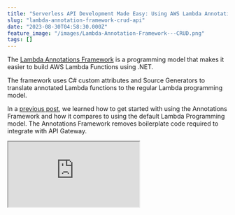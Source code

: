 ```yaml
---
title: "Serverless API Development Made Easy: Using AWS Lambda Annotations for CRUD"
slug: "lambda-annotation-framework-crud-api"
date: "2023-08-30T04:58:30.000Z"
feature_image: "/images/Lambda-Annotation-Framework---CRUD.png"
tags: []
---
```


The [Lambda Annotations Framework](__GHOST_URL__/blog/aws-lambda-annotation-framework/) is a programming model that makes it easier to build AWS Lambda Functions using .NET.

The framework uses C# custom attributes and Source Generators to translate annotated Lambda functions to the regular Lambda programming model.

In a [previous post](__GHOST_URL__/blog/aws-lambda-annotation-framework/), we learned how to get started with using the Annotations Framework and how it compares to using the default Lambda Programming model. The Annotations Framework removes boilerplate code required to integrate with API Gateway.

<iframe src="https://www.youtube.com/embed/Zx6JpVKUoLQ?feature=oembed" />

In this post, let’s learn how to set up a basic CRUD (Create, Read, Update, and Delete) Order API Endpoint using the Lambda Annotation Framework.

We will use DynamoDB as our data store for this example and we will also learn how to set up the DynamoDB Table and Role Permissions via the same CloudFormation template that the Annotations framework generates.

_This article is sponsored by AWS and is part of my [AWS Series](__GHOST_URL__/tag/aws/)._

Create and Update API Endpoint
------------------------------

Let's first create the Create Endpoint for our API.

Using the Annotations Framework, we can use the `LambdaFunction` and `HttpApi` attribute to decorate a .NET function to be a Lambda Entry point.

The endpoints accept an object of type `Order` which represents an Order in our domain.

We have a simple `Order` class with the `OrderId` as it's primary key.

To bind the `Order` item from the requests body, we can use the `FromBody` attribute on the function parameter. This is very similar to how we do when building ASP.NET Core APIs.

⚠️

Make sure the template path does not have a leading slash on it.

We also have specified a custom IAM Role Name as part of the `Role` parameter in the `LambdaFunction` attribute. More on this later.

    [LambdaFunction(Role = "@OrdersApiLambdaExecutionRole")]
    [HttpApi(LambdaHttpMethod.Post, template: "/orders")]
    public async Task PostOrder([FromBody] Order order, ILambdaContext context)
    {
        await _dynamodbContext.SaveAsync(order);
    }
    
    public class Order
    {
        public string OrderId { get; set; }
        public decimal Total { get; set; }
        public DateTime CreatedDate { get; set; }
    }
    

Using the `DynamoDBContext` we can save the `Order` into the table. If you are new to DynamoDB I highly recommend checking the below blog post to get started.

[

Amazon DynamoDB For The .NET Developer

This blog post is a collection of other posts that covers various aspects of Amazon DynamoDB and other services you can integrate with when building serverless applications.

![](/images/logo-512x512.png)Rahul NathRahul Pulikkot Nath

![](/images/Amazon-DynamoDB.png)

](__GHOST_URL__/blog/amazon-dynamodb-dotnet-developer)

For the DynamoDBContext save to work, we need to make sure the Table is set up and the Lambda Function has appropriate access to the table.

Setting up DynamoDB Table and IAM Roles via CloudFormation
----------------------------------------------------------

As part of the Lambda Annotations Framework, it auto-generates a `serverless.template` CloudFormation template file.

However, you can manually add Resources to the template file.

In our case, we need to set up the DynamoDB Table and the Lambda Access Roles with the appropriate permission to talk to DynamoDB Table.

To set up the Order DynamoDB table, let's add the below to the Resources section of the template.

    "OrderTable": {
      "Type": "AWS::DynamoDB::Table",
      "Properties": {
        "AttributeDefinitions": [
          {
            "AttributeName": "OrderId",
            "AttributeType": "S"
          }
        ],
        "KeySchema": [
          {
            "AttributeName": "OrderId",
            "KeyType": "HASH"
          }
        ],
        "TableName": "Order",
        "BillingMode": "PAY_PER_REQUEST"
      }
    }

It sets up the DynamoDB table with a specific name and also the Keys for the table.

For setting up the Lambda IAM Role, let's use the below template in the Resources section.

It sets up full access to DynamoDB Order Table. Note I am using the CloudFormation function `Fn::GetAtt` to get the ARN of the DynamoDB Table created in the same template file.

    "OrdersApiLambdaExecutionRole": {
      "Type": "AWS::IAM::Role",
      "Properties": {
        "AssumeRolePolicyDocument": {
          "Version": "2012-10-17",
          "Statement": [
            {
              "Effect": "Allow",
              "Principal": {
                "Service": "lambda.amazonaws.com"
              },
              "Action": "sts:AssumeRole"
            }
          ]
        },
        "ManagedPolicyArns": [
          "arn:aws:iam::aws:policy/service-role/AWSLambdaBasicExecutionRole"
        ],
        "Policies": [
          {
            "PolicyName": "OrderApiDynamoDBAccessPolicy",
            "PolicyDocument": {
              "Version": "2012-10-17",
              "Statement": [
                {
                  "Effect": "Allow",
                  "Action": "dynamodb:*",
                  "Resource": {
                    "Fn::GetAtt": ["OrderTable", "Arn"]
                  }
                }
              ]
            }
          }
        ]
      }
    }

The `LambdaFunction` attribute specifies the `Role` property to use the new IAM role that we just created above.

We use the name `Role = "@OrdersApiLambdaExecutionRole"` to refer to the IAM role created in the template file. The `@` prefix refers to look up for the name from the CloudFormation template.

This generates the below section to the CloudFormation template for the Lambda Function

    "LambdaAnnotationSampleOrderApiFunctionPostOrderGenerated": {
      "Type": "AWS::Serverless::Function",
      "Metadata": {
        "Tool": "Amazon.Lambda.Annotations",
        "SyncedEvents": [
          "RootPost"
        ]
      },
      "Properties": {
        "Runtime": "dotnet6",
        "CodeUri": ".",
        "MemorySize": 256,
        "Timeout": 30,
        "Role": {
          "Fn::GetAtt": [
            "OrdersApiLambdaExecutionRole",
            "Arn"
          ]
        },
        "PackageType": "Zip",
        "Handler": "LambdaAnnotationSample.OrderApi::LambdaAnnotationSample.OrderApi.Function_PostOrder_Generated::PostOrder",
        "Events": {
          "RootPost": {
            "Type": "HttpApi",
            "Properties": {
              "Path": "/order",
              "Method": "POST"
            }
          }
        }
      }
    }

You can deploy the template from the IDE or using the AWS CLI, which will create the Lambda Function, the IAM Role, the API Endpoint and wire up the integration for the route to the Lambda Function on the API Gateway.

Read API Endpoint
-----------------

To set up the Read API Endpoint, all we need to do is create another Function in the same class and add the `LambdaFunction` and `HttpApi` attribute. Since this is a GET, it specifies the appropriate `LambdaHttpMethod` on it.

    [LambdaFunction(Role = "@OrdersApiLambdaExecutionRole")]
    [HttpApi(LambdaHttpMethod.Get, "/orders/{orderId}")]
    public async Task<Order> GetOrder(string orderId, ILambdaContext context)
    {
        return await _dynamodbContext.LoadAsync<Order>(orderId);
    }

The function takes in the `orderId` as the parameter, which is bound from the path parameter in the request URL.

You can use the `DynamoDBContext` to retrieve the item from the Table and return the Order item.

Lambda Annotations will automatically convert this into JSON representation and send it as part of the HTTP response body.

Delete API Endpoint
-------------------

Very similar to the Get API Endpoint, we can add a new Function for the Delete endpoint.

    [LambdaFunction(Role = "@OrdersApiLambdaExecutionRole")]
    [HttpApi(LambdaHttpMethod.Delete, "/orders/{orderId}")]
    public async Task DeleteOrder(string orderId, ILambdaContext context)
    {
        await _dynamodbContext.DeleteAsync<Order>(orderId);
    }

It takes the `orderId` from the Path parameter and uses that to delete the item from the DynamoDB table.

Annotations Framework Generated Code
------------------------------------

The Lambda Annotations Framework uses .NET Source Generators to generate the boilerplate code to interact with the API Gateway.

Below is a screenshot of the DLL from [JetBrains dotPeek application](https://www.jetbrains.com/decompiler/whatsnew/?ref=rahulpnath.com), showing the generated code.

![](/images/image-1.png)

Lambda Annotations Framework generated code using Source Generator.

As you can see, for each of the functions attributed with `LambdaFunction` it creates a new class, that wraps around the original function and adds the boilerplate code to talk with API Gateway.

This makes it easier for us developers to focus just on the business logic and not worry about how to integrate with the API Gateway.

You can find the full code sample [here](https://github.com/rahulpnath/youtube-samples/tree/main/LambdaAnnotationSample/LambdaAnnotationSample.OrderApi).